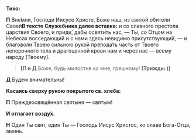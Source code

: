 
**Тихо:**

**П** Вне́мли, Господи Иисусе Христе, Боже наш, из святой обители Своей<Tooltip>**В тексте Служебника далее вставка:** и со славного престола царствия Своего</Tooltip>, и приди́, дабы освяти́ть нас, — Ты, со Отцом на Небесах восседающий и с нами здесь невидимо присутствующий, — и благоволи́ Твоею сильною рукой препода́ть часть от Твоего непорочного тела и драгоценной крови нам и через нас — всему народу <R>[</R>Твоему<R>]</R>.

> **[П и Д** Боже, будь милостив ко мне, грешному! **(Трижды.)]**

**Д** Будем внимательны!

**Касаясь сверху рукою покрытого св. хлеба:**

**П** Преждеосвящённая святыня — святы́м!

**И отлагает возду́х.**

**Н** Один Ты свят, один Ты — Господь Иисус Христос, ко славе Бога-Отца, аминь.
